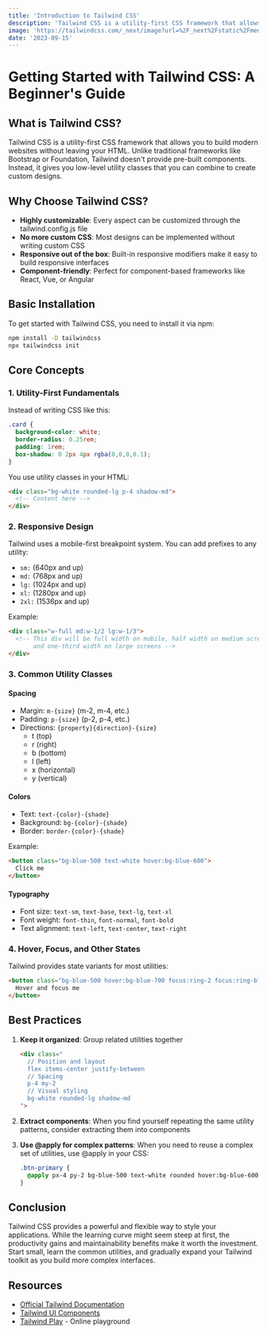 ```yaml
---
title: 'Introduction to Tailwind CSS'
description: 'Tailwind CSS is a utility-first CSS framework that allows you to build modern websites without leaving your HTML. Unlike traditional frameworks like Bootstrap or Foundation, Tailwind doesnt provide pre-built components. Instead, it gives you low-level utility classes that you can combine to create custom designs'
image: 'https://tailwindcss.com/_next/image?url=%2F_next%2Fstatic%2Fmedia%2Fbanner.79c40690.jpg&w=3840&q=75'
date: '2023-09-15'
---
```



# Getting Started with Tailwind CSS: A Beginner's Guide

## What is Tailwind CSS?

Tailwind CSS is a utility-first CSS framework that allows you to build modern websites without leaving your HTML. Unlike traditional frameworks like Bootstrap or Foundation, Tailwind doesn't provide pre-built components. Instead, it gives you low-level utility classes that you can combine to create custom designs.

## Why Choose Tailwind CSS?

- **Highly customizable**: Every aspect can be customized through the tailwind.config.js file
- **No more custom CSS**: Most designs can be implemented without writing custom CSS
- **Responsive out of the box**: Built-in responsive modifiers make it easy to build responsive interfaces
- **Component-friendly**: Perfect for component-based frameworks like React, Vue, or Angular

## Basic Installation

To get started with Tailwind CSS, you need to install it via npm:

```bash
npm install -D tailwindcss
npx tailwindcss init
```

## Core Concepts

### 1. Utility-First Fundamentals

Instead of writing CSS like this:

```css
.card {
  background-color: white;
  border-radius: 0.25rem;
  padding: 1rem;
  box-shadow: 0 2px 4px rgba(0,0,0,0.1);
}
```

You use utility classes in your HTML:

```html
<div class="bg-white rounded-lg p-4 shadow-md">
  <!-- Content here -->
</div>
```

### 2. Responsive Design

Tailwind uses a mobile-first breakpoint system. You can add prefixes to any utility:

- `sm:` (640px and up)
- `md:` (768px and up)
- `lg:` (1024px and up)
- `xl:` (1280px and up)
- `2xl:` (1536px and up)

Example:
```html
<div class="w-full md:w-1/2 lg:w-1/3">
  <!-- This div will be full width on mobile, half width on medium screens, 
       and one-third width on large screens -->
</div>
```

### 3. Common Utility Classes

#### Spacing
- Margin: `m-{size}` (m-2, m-4, etc.)
- Padding: `p-{size}` (p-2, p-4, etc.)
- Directions: `{property}{direction}-{size}`
  - t (top)
  - r (right)
  - b (bottom)
  - l (left)
  - x (horizontal)
  - y (vertical)

#### Colors
- Text: `text-{color}-{shade}`
- Background: `bg-{color}-{shade}`
- Border: `border-{color}-{shade}`

Example:
```html
<button class="bg-blue-500 text-white hover:bg-blue-600">
  Click me
</button>
```

#### Typography
- Font size: `text-sm`, `text-base`, `text-lg`, `text-xl`
- Font weight: `font-thin`, `font-normal`, `font-bold`
- Text alignment: `text-left`, `text-center`, `text-right`

### 4. Hover, Focus, and Other States

Tailwind provides state variants for most utilities:

```html
<button class="bg-blue-500 hover:bg-blue-700 focus:ring-2 focus:ring-blue-400">
  Hover and focus me
</button>
```

## Best Practices

1. **Keep it organized**: Group related utilities together
   ```html
   <div class="
     // Position and layout
     flex items-center justify-between
     // Spacing
     p-4 my-2
     // Visual styling
     bg-white rounded-lg shadow-md
   ">
   ```

2. **Extract components**: When you find yourself repeating the same utility patterns, consider extracting them into components

3. **Use @apply for complex patterns**: When you need to reuse a complex set of utilities, use @apply in your CSS:
   ```css
   .btn-primary {
     @apply px-4 py-2 bg-blue-500 text-white rounded hover:bg-blue-600;
   }
   ```

## Conclusion

Tailwind CSS provides a powerful and flexible way to style your applications. While the learning curve might seem steep at first, the productivity gains and maintainability benefits make it worth the investment. Start small, learn the common utilities, and gradually expand your Tailwind toolkit as you build more complex interfaces.

## Resources

- [Official Tailwind Documentation](https://tailwindcss.com/docs)
- [Tailwind UI Components](https://tailwindui.com/)
- [Tailwind Play](https://play.tailwindcss.com/) - Online playground